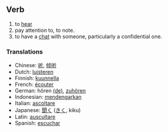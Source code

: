== Verb ==

#to [[hear]]
#pay attention to, to note.
#to have a [[chat]] with someone, particularly a confidential one.

=== Translations ===
*Chinese: [[听]], [[倾听]]
*Dutch: [[luisteren]]
*Finnish: [[kuunnella]]
*French: [[écouter]]
*German: hören [[:de:hören|(de)]], [[zuhören]]
*Indonesian: [[dengar|mendengarkan]]
*Italian: [[ascoltare]]
*Japanese: [[聞く]] ([[きく]], kiku)
*Latin: [[auscultare]]
*Spanish: [[escuchar]]